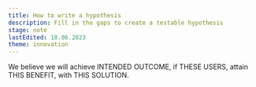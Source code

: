```yaml
---
title: How to write a hypothesis
description: Fill in the gaps to create a testable hypothesis
stage: note
lastEdited: 18.06.2023
theme: innovation
---
```



We believe we will achieve INTENDED OUTCOME, if THESE USERS, attain THIS BENEFIT, with THIS SOLUTION.

<ReadMore theme={frontmatter.theme} title={frontmatter.title} />
